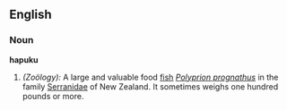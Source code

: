 ==English==

===Noun===
'''hapuku'''

#''(Zoölogy):'' A large and valuable food [[fish]] ''[[Polyprion prognathus]]'' in the family [[Serranidae]] of New Zealand. It sometimes weighs one hundred pounds or more.
